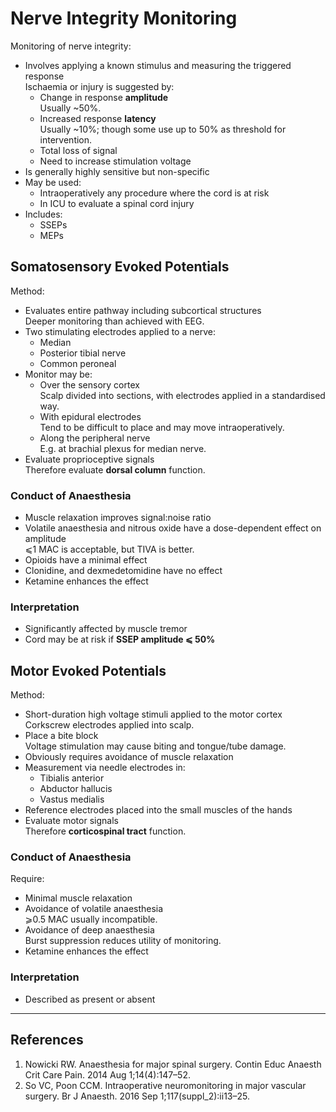 # Nerve Integrity Monitoring


Monitoring of nerve integrity:

* Involves applying a known stimulus and measuring the triggered response  
Ischaemia or injury is suggested by:
	* Change in response **amplitude**  
	Usually ~50%.
	* Increased response **latency**  
	Usually ~10%; though some use up to 50% as threshold for intervention.
	* Total loss of signal
	* Need to increase stimulation voltage
* Is generally highly sensitive but non-specific
* May be used:
	* Intraoperatively any procedure where the cord is at risk
	* In ICU to evaluate a spinal cord injury
* Includes:
	* SSEPs
	* MEPs

## Somatosensory Evoked Potentials

Method:

* Evaluates entire pathway including subcortical structures  
Deeper monitoring than achieved with EEG.
* Two stimulating electrodes applied to a nerve:
	* Median
	* Posterior tibial nerve
	* Common peroneal
* Monitor may be:
	* Over the sensory cortex  
	Scalp divided into sections, with electrodes applied in a standardised way.
	* With epidural electrodes  
	Tend to be difficult to place and may move intraoperatively.
	* Along the peripheral nerve  
	E.g. at brachial plexus for median nerve.
* Evaluate proprioceptive signals  
Therefore evaluate **dorsal column** function.


### Conduct of Anaesthesia

* Muscle relaxation improves signal:noise ratio
* Volatile anaesthesia and nitrous oxide have a dose-dependent effect on amplitude  
⩽1 MAC is acceptable, but TIVA is better.
* Opioids have a minimal effect
* Clonidine, and dexmedetomidine have no effect
* Ketamine enhances the effect

### Interpretation

* Significantly affected by muscle tremor
* Cord may be at risk if **SSEP amplitude ⩽ 50%**


## Motor Evoked Potentials

Method:

* Short-duration high voltage stimuli applied to the motor cortex  
Corkscrew electrodes applied into scalp.
* Place a bite block  
Voltage stimulation may cause biting and tongue/tube damage.
* Obviously requires avoidance of muscle relaxation
* Measurement via needle electrodes in:
	* Tibialis anterior
	* Abductor hallucis
	* Vastus medialis
* Reference electrodes placed into the small muscles of the hands
* Evaluate motor signals  
Therefore **corticospinal tract** function.

### Conduct of Anaesthesia

Require:

* Minimal muscle relaxation
* Avoidance of volatile anaesthesia  
⩾0.5 MAC usually incompatible.
* Avoidance of deep anaesthesia  
Burst suppression reduces utility of monitoring.
* Ketamine enhances the effect


### Interpretation

* Described as present or absent


---

## References

1. Nowicki RW. Anaesthesia for major spinal surgery. Contin Educ Anaesth Crit Care Pain. 2014 Aug 1;14(4):147–52. 
2. So VC, Poon CCM. Intraoperative neuromonitoring in major vascular surgery. Br J Anaesth. 2016 Sep 1;117(suppl_2):ii13–25. 
